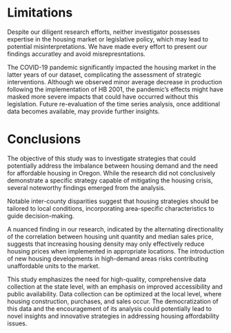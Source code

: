 # Limitations

Despite our diligent research efforts, neither investigator possesses expertise in the housing market or legislative policy, which may lead to potential misinterpretations. We have made every effort to present our findings accuratley and avoid misrepresntations.

The COVID-19 pandemic significantly impacted the housing market in the latter years of our dataset, complicating the assessment of strategic interventions. Although we observed minor average decrease in production following the implementation of HB 2001, the pandemic's effects might have masked more severe impacts that could have occurred without this legislation. Future re-evaluation of the time series analysis, once additional data becomes available, may provide further insights.

# Conclusions

The objective of this study was to investigate strategies that could potentially address the imbalance between housing demand and the need for affordable housing in Oregon. While the research did not conclusively demonstrate a specific strategy capable of mitigating the housing crisis, several noteworthy findings emerged from the analysis.

Notable inter-county disparities suggest that housing strategies should be tailored to local conditions, incorporating area-specific characteristics to guide decision-making.

A nuanced finding in our research, indicated by the alternating directionality of the correlation between housing unit quantity and median sales price, suggests that increasing housing density may only effectively reduce housing prices when implemented in appropriate locations. The introduction of new housing developments in high-demand areas risks contributing unaffordable units to the market.

This study emphasizes the need for high-quality, comprehensive data collection at the state level, with an emphasis on improved accessibility and public availability. Data collection can be optimized at the local level, where housing construction, purchases, and sales occur. The democratization of this data and the encouragement of its analysis could potentially lead to novel insights and innovative strategies in addressing housing affordability issues.